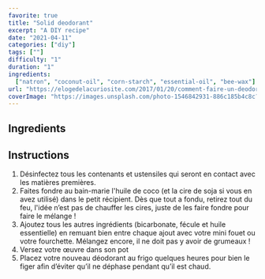 ```yaml
---
favorite: true
title: "Solid deodorant"
excerpt: "A DIY recipe"
date: "2021-04-11"
categories: ["diy"]
tags: [""]
difficulty: "1"
duration: "1"
ingredients:
  ["natron", "coconut-oil", "corn-starch", "essential-oil", "bee-wax"]
url: "https://elogedelacuriosite.com/2017/01/20/comment-faire-un-deodorant-simplissime-efficace-et-qui-sent-bon/"
coverImage: "https://images.unsplash.com/photo-1546842931-886c185b4c8c?ixid=MnwxMjA3fDB8MHxwaG90by1wYWdlfHx8fGVufDB8fHx8&ixlib=rb-1.2.1&auto=format&fit=crop&w=700&q=72"
---
```


## Ingredients

<ul>
  <Ingredient v="40" t="g" i="huile de coco bio" />
  <Ingredient v="32" t="g" i="bicarbonate de soude" />
  <Ingredient v="20" t="g" i="fécule de maïs" />
  <Ingredient v="16" t="gouttes" i="huiles essentielles" />
  <Ingredient v="6" t="g" i="cire d'abeille" />
</ul>

## Instructions

1. Désinfectez tous les contenants et ustensiles qui seront en contact avec les matières premières.
2. Faites fondre au bain-marie l'huile de coco (et la cire de soja si vous en avez utilisé) dans le petit récipient. Dès que tout a fondu, retirez tout du feu, l'idée n’est pas de chauffer les cires, juste de les faire fondre pour faire le mélange !
3. Ajoutez tous les autres ingrédients (bicarbonate, fécule et huile essentielle) en remuant bien entre chaque ajout avec votre mini fouet ou votre fourchette. Mélangez encore, il ne doit pas y avoir de grumeaux !
4. Versez votre œuvre dans son pot
5. Placez votre nouveau déodorant au frigo quelques heures pour bien le figer afin d’éviter qu’il ne déphase pendant qu’il est chaud.

